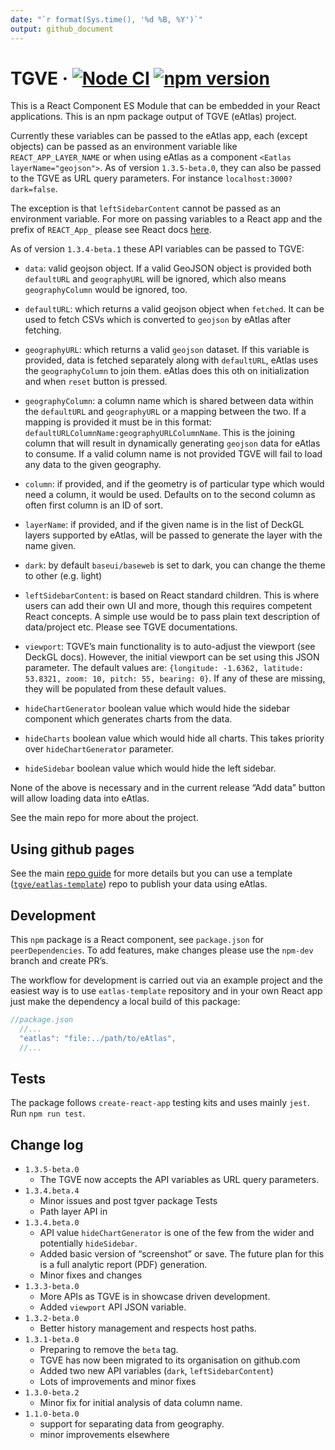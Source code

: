 ```yaml
---
date: "`r format(Sys.time(), '%d %B, %Y')`"
output: github_document
---
```

# TGVE · [![Node CI](https://github.com/tgve/eAtlas/workflows/Node%20CI/badge.svg?branch=master)](https://github.com/tgve/tgve/actions?query=workflow%3A%22Node+CI%22) [![npm version](https://badge.fury.io/js/eatlas.svg)](https://badge.fury.io/js/eatlas)

<!-- to build this document on a machine with R, just go `R -e "rmarkdown::render('README.Rmd')"` -->

This is a React Component ES Module that can be embedded in your React applications. This is an npm package output of TGVE (eAtlas) project.

Currently these variables can be passed to the eAtlas app, each (except objects) can be passed as an environment variable like `REACT_APP_LAYER_NAME` or when using eAtlas as a component `<Eatlas layerName="geojson">`. As of version `1.3.5-beta.0`, they can also be passed to the TGVE as URL query parameters. For instance `localhost:3000?dark=false`.

The exception is that `leftSidebarContent` cannot be passed as an environment variable. For more on passing variables to a React app and the prefix of `REACT_App_` please see React docs [here](https://create-react-app.dev/docs/adding-custom-environment-variables). 

As of version `1.3.4-beta.1` these API variables can be passed to TGVE:

  - `data`: valid geojson object. If a valid GeoJSON object is provided both `defaultURL` and `geographyURL` will be ignored, which also means `geographyColumn` would be ignored, too.

  - `defaultURL`: which returns a valid geojson object when `fetched`. It
    can be used to fetch CSVs which is converted to `geojson` by eAtlas
    after fetching.

  - `geographyURL`: which returns a valid `geojson` dataset. If this
    variable is provided, data is fetched separately along with
    `defaultURL`, eAtlas uses the `geographyColumn` to join them. eAtlas
    does this oth on initialization and when `reset` button is pressed.

-   `geographyColumn`: a column name which is shared between data within the `defaultURL` and `geographyURL` or a mapping between the two. If a mapping is provided it must be in this format: `defaultURLColumnName:geographyURLColumnName`. This is the joining column that will result in dynamically generating `geojson` data for eAtlas to consume. If a valid column name is not provided TGVE will fail to load any data to the given geography.

  - `column`: if provided, and if the geometry is of particular type
    which would need a column, it would be used. Defaults on to the
    second column as often first column is an ID of sort.

  - `layerName`: if provided, and if the given name is in the list of DeckGL layers supported by eAtlas, will be passed to generate the layer with the name given.

  - `dark`: by default `baseui/baseweb` is set to dark, you can change the theme to other (e.g. light)

  - `leftSidebarContent`: is based on React standard children. This is where users can add their own UI and more, though this requires competent React concepts. A simple use would be to pass plain text description of data/project etc. Please see TGVE documentations.

  - `viewport`: TGVE's main functionality is to auto-adjust the viewport (see DeckGL docs). However, the initial viewport can be set using this JSON parameter. The default values are:
  `{longitude: -1.6362, latitude: 53.8321, zoom: 10, pitch: 55, bearing: 0}`. If any of these are missing, they will be populated from these default values.

  - `hideChartGenerator` boolean value which would hide the sidebar component which generates charts from the data.

  - `hideCharts` boolean value which would hide all charts. This takes priority over `hideChartGenerator` parameter.

  - `hideSidebar` boolean value which would hide the left sidebar.

None of the above is necessary and in the current release “Add data”
button will allow loading data into eAtlas.

See the main repo for more about the project.

## Using github pages

See the main [repo
guide](https://github.com/tgve/eAtlas/blob/master/notes/guide.md) for
more details but you can use a template
([`tgve/eatlas-template`](https://github.com/tgve/eatlas-template))
repo to publish your data using eAtlas.

## Development

This `npm` package is a React component, see `package.json` for `peerDependencies`. To add features, make changes please use the `npm-dev` branch and create PR's.

The workflow for development is carried out via an example project and the easiest way is to use `eatlas-template` repository and in your own React app just make the dependency a local build of this package:

```js
//package.json
  //...
  "eatlas": "file:../path/to/eAtlas",
  //...
```

## Tests

The package follows `create-react-app` testing kits and uses mainly
`jest`. Run `npm run test`.

## Change log
- `1.3.5-beta.0`
  - The TGVE now accepts the API variables as URL query parameters.
- `1.3.4.beta.4`
  - Minor issues and post tgver package Tests
  - Path layer API in
- `1.3.4.beta.0`
  - API value `hideChartGenerator` is one of the few from the wider and potentially `hideSidebar`.
  - Added basic version of "screenshot" or save. The future plan for this is a full analytic report (PDF) generation.
  - Minor fixes and changes
- `1.3.3-beta.0`
  - More APIs as TGVE is in showcase driven development.
  - Added `viewport` API JSON variable.
- `1.3.2-beta.0`
  - Better history management and respects host paths.
- `1.3.1-beta.0`
  - Preparing to remove the `beta` tag. 
  - TGVE has now been migrated to its organisation on github.com
  - Added two new API variables (`dark`, `leftSidebarContent`)
  - Lots of improvements and minor fixes
- `1.3.0-beta.2`
  - Minor fix for initial analysis of data column name.
- `1.1.0-beta.0`
  - support for separating data from geography.
  - minor improvements elsewhere
